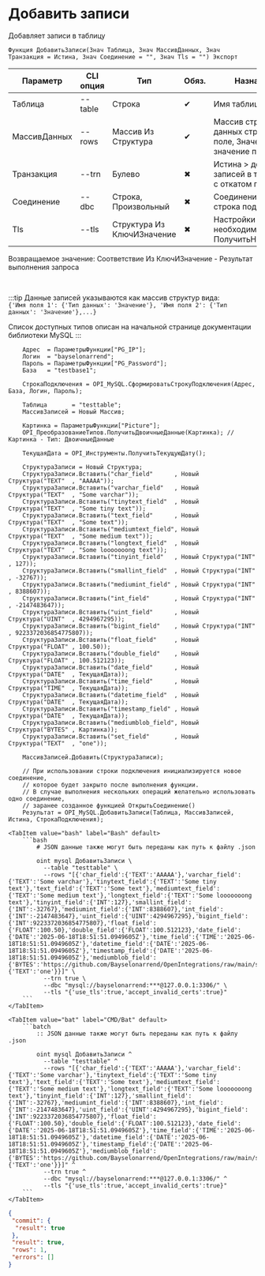 ﻿---
sidebar_position: 10
description: Добавить записи и другие функции для работы с MySQL в Открытом пакете интеграций - бесплатной open-source библиотеке интеграций для 1С:Предприятие 8, OneScript и CLI
keywords: [1C, 1С, 1С:Предприятие, 1С:Предприятие 8.3, API, Интеграция, Сервисы, Обмен, OneScript, CLI, MySQL]
---


# Добавить записи
 Добавляет записи в таблицу



`Функция ДобавитьЗаписи(Знач Таблица, Знач МассивДанных, Знач Транзакция = Истина, Знач Соединение = "", Знач Tls = "") Экспорт`

  | Параметр | CLI опция | Тип | Обяз. | Назначение |
  |-|-|-|-|-|
  | Таблица | --table | Строка | &#x2714; | Имя таблицы |
  | МассивДанных | --rows | Массив Из Структура | &#x2714; | Массив структур данных строк: Ключ > поле, Значение > значение поля |
  | Транзакция | --trn | Булево | &#x2716; | Истина > добавление записей в транзакции с откатом при ошибке |
  | Соединение | --dbc | Строка, Произвольный | &#x2716; | Соединение или строка подключения |
  | Tls | --tls | Структура Из КлючИЗначение | &#x2716; | Настройки TLS, если необходимо. См. ПолучитьНастройкиTls |

  
  Возвращаемое значение:   Соответствие Из КлючИЗначение - Результат выполнения запроса

<br/>

:::tip
Данные записей указываются как массив структур вида:<br/>`{'Имя поля 1': {'Тип данных': 'Значение'}, 'Имя поля 2': {'Тип данных': 'Значение'},...}`

Список доступных типов описан на начальной странице документации библиотеки MySQL
:::
<br/>



```bsl title="Пример использования для 1С:Предприятие/OneScript"
    Адрес  = ПараметрыФункции["PG_IP"];
    Логин  = "bayselonarrend";
    Пароль = ПараметрыФункции["PG_Password"];
    База   = "testbase1";

    СтрокаПодключения = OPI_MySQL.СформироватьСтрокуПодключения(Адрес, База, Логин, Пароль);

    Таблица       = "testtable";
    МассивЗаписей = Новый Массив;

    Картинка = ПараметрыФункции["Picture"];
    OPI_ПреобразованиеТипов.ПолучитьДвоичныеДанные(Картинка); // Картинка - Тип: ДвоичныеДанные

    ТекущаяДата = OPI_Инструменты.ПолучитьТекущуюДату();

    СтруктураЗаписи = Новый Структура;
    СтруктураЗаписи.Вставить("char_field"      , Новый Структура("TEXT"  , "AAAAA"));
    СтруктураЗаписи.Вставить("varchar_field"   , Новый Структура("TEXT"  , "Some varchar"));
    СтруктураЗаписи.Вставить("tinytext_field"  , Новый Структура("TEXT"  , "Some tiny text"));
    СтруктураЗаписи.Вставить("text_field"      , Новый Структура("TEXT"  , "Some text"));
    СтруктураЗаписи.Вставить("mediumtext_field", Новый Структура("TEXT"  , "Some medium text"));
    СтруктураЗаписи.Вставить("longtext_field"  , Новый Структура("TEXT"  , "Some looooooong text"));
    СтруктураЗаписи.Вставить("tinyint_field"   , Новый Структура("INT"   , 127));
    СтруктураЗаписи.Вставить("smallint_field"  , Новый Структура("INT"   , -32767));
    СтруктураЗаписи.Вставить("mediumint_field" , Новый Структура("INT"   , 8388607));
    СтруктураЗаписи.Вставить("int_field"       , Новый Структура("INT"   , -2147483647));
    СтруктураЗаписи.Вставить("uint_field"      , Новый Структура("UINT"  , 4294967295));
    СтруктураЗаписи.Вставить("bigint_field"    , Новый Структура("INT"   , 9223372036854775807));
    СтруктураЗаписи.Вставить("float_field"     , Новый Структура("FLOAT" , 100.50));
    СтруктураЗаписи.Вставить("double_field"    , Новый Структура("FLOAT" , 100.512123));
    СтруктураЗаписи.Вставить("date_field"      , Новый Структура("DATE"  , ТекущаяДата));
    СтруктураЗаписи.Вставить("time_field"      , Новый Структура("TIME"  , ТекущаяДата));
    СтруктураЗаписи.Вставить("datetime_field"  , Новый Структура("DATE"  , ТекущаяДата));
    СтруктураЗаписи.Вставить("timestamp_field" , Новый Структура("DATE"  , ТекущаяДата));
    СтруктураЗаписи.Вставить("mediumblob_field", Новый Структура("BYTES" , Картинка));
    СтруктураЗаписи.Вставить("set_field"       , Новый Структура("TEXT"  , "one"));

    МассивЗаписей.Добавить(СтруктураЗаписи);

    // При использовании строки подключения инициализируется новое соединение,
    // которое будет закрыто после выполнения функции.
    // В случае выполнения нескольких операций желательно использовать одно соединение,
    // заранее созданное функцией ОткрытьСоединение()
    Результат = OPI_MySQL.ДобавитьЗаписи(Таблица, МассивЗаписей, Истина, СтрокаПодключения);
```
    

 <Tabs>
  
    <TabItem value="bash" label="Bash" default>
        ```bash
            # JSON данные также могут быть переданы как путь к файлу .json
            
            oint mysql ДобавитьЗаписи \
              --table "testtable" \
              --rows "[{'char_field':{'TEXT':'AAAAA'},'varchar_field':{'TEXT':'Some varchar'},'tinytext_field':{'TEXT':'Some tiny text'},'text_field':{'TEXT':'Some text'},'mediumtext_field':{'TEXT':'Some medium text'},'longtext_field':{'TEXT':'Some looooooong text'},'tinyint_field':{'INT':127},'smallint_field':{'INT':-32767},'mediumint_field':{'INT':8388607},'int_field':{'INT':-2147483647},'uint_field':{'UINT':4294967295},'bigint_field':{'INT':9223372036854775807},'float_field':{'FLOAT':100.50},'double_field':{'FLOAT':100.512123},'date_field':{'DATE':'2025-06-18T18:51:51.0949605Z'},'time_field':{'TIME':'2025-06-18T18:51:51.0949605Z'},'datetime_field':{'DATE':'2025-06-18T18:51:51.0949605Z'},'timestamp_field':{'DATE':'2025-06-18T18:51:51.0949605Z'},'mediumblob_field':{'BYTES':'https://github.com/Bayselonarrend/OpenIntegrations/raw/main/service/test_data/picture.jpg'},'set_field':{'TEXT':'one'}}]" \
              --trn true \
              --dbc "mysql://bayselonarrend:***@127.0.0.1:3306/" \
              --tls "{'use_tls':true,'accept_invalid_certs':true}"
        ```
    </TabItem>
  
    <TabItem value="bat" label="CMD/Bat" default>
        ```batch
            :: JSON данные также могут быть переданы как путь к файлу .json
            
            oint mysql ДобавитьЗаписи ^
              --table "testtable" ^
              --rows "[{'char_field':{'TEXT':'AAAAA'},'varchar_field':{'TEXT':'Some varchar'},'tinytext_field':{'TEXT':'Some tiny text'},'text_field':{'TEXT':'Some text'},'mediumtext_field':{'TEXT':'Some medium text'},'longtext_field':{'TEXT':'Some looooooong text'},'tinyint_field':{'INT':127},'smallint_field':{'INT':-32767},'mediumint_field':{'INT':8388607},'int_field':{'INT':-2147483647},'uint_field':{'UINT':4294967295},'bigint_field':{'INT':9223372036854775807},'float_field':{'FLOAT':100.50},'double_field':{'FLOAT':100.512123},'date_field':{'DATE':'2025-06-18T18:51:51.0949605Z'},'time_field':{'TIME':'2025-06-18T18:51:51.0949605Z'},'datetime_field':{'DATE':'2025-06-18T18:51:51.0949605Z'},'timestamp_field':{'DATE':'2025-06-18T18:51:51.0949605Z'},'mediumblob_field':{'BYTES':'https://github.com/Bayselonarrend/OpenIntegrations/raw/main/service/test_data/picture.jpg'},'set_field':{'TEXT':'one'}}]" ^
              --trn true ^
              --dbc "mysql://bayselonarrend:***@127.0.0.1:3306/" ^
              --tls "{'use_tls':true,'accept_invalid_certs':true}"
        ```
    </TabItem>
</Tabs>


```json title="Результат"
{
 "commit": {
  "result": true
 },
 "result": true,
 "rows": 1,
 "errors": []
}
```
